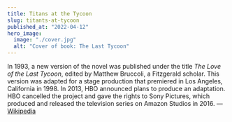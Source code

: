 ```yaml
---
title: Titans at the Tycoon
slug: titants-at-tycoon
published_at: "2022-04-12"
hero_image:
  image: "./cover.jpg"
  alt: "Cover of book: The Last Tycoon"
---
```


In 1993, a new version of the novel was published under the title
_The Love of the Last Tycoon_, edited by Matthew Bruccoli, a Fitzgerald
scholar. This version was adapted for a stage production that premiered in
Los Angeles, California in 1998. In 2013, HBO announced plans to produce an
adaptation. HBO cancelled the project and gave the rights to Sony Pictures,
which produced and released the television series on Amazon Studios in 2016. — 
[Wikipedia](https://en.wikipedia.org/wiki/The_Last_Tycoon)
